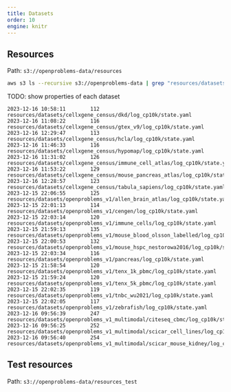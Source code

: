 ```yaml
---
title: Datasets
order: 10
engine: knitr
---
```


## Resources

Path: `s3://openproblems-data/resources`


```bash
aws s3 ls --recursive s3://openproblems-data | grep "resources/datasets/.*/log_cp10k/state.yaml"
```

TODO: show properties of each dataset

    2023-12-16 10:58:11        112 resources/datasets/cellxgene_census/dkd/log_cp10k/state.yaml
    2023-12-16 11:08:22        116 resources/datasets/cellxgene_census/gtex_v9/log_cp10k/state.yaml
    2023-12-16 12:29:47        113 resources/datasets/cellxgene_census/hcla/log_cp10k/state.yaml
    2023-12-16 11:46:33        116 resources/datasets/cellxgene_census/hypomap/log_cp10k/state.yaml
    2023-12-16 11:31:02        126 resources/datasets/cellxgene_census/immune_cell_atlas/log_cp10k/state.yaml
    2023-12-16 11:53:22        129 resources/datasets/cellxgene_census/mouse_pancreas_atlas/log_cp10k/state.yaml
    2023-12-16 12:28:57        123 resources/datasets/cellxgene_census/tabula_sapiens/log_cp10k/state.yaml
    2023-12-15 22:06:55        125 resources/datasets/openproblems_v1/allen_brain_atlas/log_cp10k/state.yaml
    2023-12-15 22:01:13        114 resources/datasets/openproblems_v1/cengen/log_cp10k/state.yaml
    2023-12-15 22:03:14        120 resources/datasets/openproblems_v1/immune_cells/log_cp10k/state.yaml
    2023-12-15 21:59:13        135 resources/datasets/openproblems_v1/mouse_blood_olsson_labelled/log_cp10k/state.yaml
    2023-12-15 22:00:53        132 resources/datasets/openproblems_v1/mouse_hspc_nestorowa2016/log_cp10k/state.yaml
    2023-12-15 22:03:34        116 resources/datasets/openproblems_v1/pancreas/log_cp10k/state.yaml
    2023-12-15 21:58:54        120 resources/datasets/openproblems_v1/tenx_1k_pbmc/log_cp10k/state.yaml
    2023-12-15 21:59:24        120 resources/datasets/openproblems_v1/tenx_5k_pbmc/log_cp10k/state.yaml
    2023-12-15 22:02:35        119 resources/datasets/openproblems_v1/tnbc_wu2021/log_cp10k/state.yaml
    2023-12-15 22:02:05        117 resources/datasets/openproblems_v1/zebrafish/log_cp10k/state.yaml
    2023-12-16 09:56:39        247 resources/datasets/openproblems_v1_multimodal/citeseq_cbmc/log_cp10k/state.yaml
    2023-12-16 09:56:25        252 resources/datasets/openproblems_v1_multimodal/scicar_cell_lines/log_cp10k/state.yaml
    2023-12-16 09:56:40        254 resources/datasets/openproblems_v1_multimodal/scicar_mouse_kidney/log_cp10k/state.yaml


## Test resources

Path: `s3://openproblems-data/resources_test`
